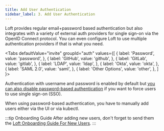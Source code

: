 ```yaml
---
title: Add User Authentication
sidebar_label: 3. Add User Authentication
---
```



Loft provides regular email+password based authentication but also integrates with a variety of external auth providers for single sign-on via the OpenID Connect protocol. You can even configure Loft to use multiple authentication providers if that is what you need.

<Tabs
  defaultValue="invite"
  groupId="auth"
  values={[
    { label: 'Password', value: 'password', },
    { label: 'GitHub', value: 'github', },
    { label: 'GitLab', value: 'gitlab', },
    { label: 'LDAP', value: 'ldap', },
    { label: 'Okta', value: 'okta', },
    { label: 'SAML 2.0', value: 'saml', },
    { label: 'Other Options', value: 'other', },
  ]
}>
<TabItem value="password">

Authentication with username and password is enabled by default but [you can also disable password-based authentication](../auth/password.mdx#disable-password-auth) if you want to force users to use single sign-on (SSO).

When using password-based authentication, you have to manually add users either via the UI or via kubectl.

<CreateUserFragment/>

</TabItem>
<TabItem value="github">

<GitHubSetupFragment />

</TabItem>
<TabItem value="gitlab">

<GitLabSetupFragment />

</TabItem>
<TabItem value="ldap">

<LDAPSetupFragment/>

</TabItem>
<TabItem value="okta">

<OktaSetupFragment />

</TabItem>
<TabItem value="saml">

<SAMLSetupFragment/>

</TabItem>
<TabItem value="other">

<GenericSetupFragment/>

</TabItem>
</Tabs>

:::tip Onboarding Guide
After adding new users, don't forget to send them the [Loft Onboarding Guide For New Users](../guides/onboarding.mdx).
:::
